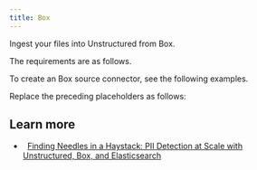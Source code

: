 ```yaml
---
title: Box
---
```



<FirstTimeAPISourceConnector />

Ingest your files into Unstructured from Box.

The requirements are as follows.


<BoxPrerequisites />

To create an Box source connector, see the following examples.


<CodeGroup>
    <BoxSDK />
    <BoxAPIRESTCreate />
</CodeGroup>

Replace the preceding placeholders as follows:


<BoxAPIPlaceholders />

## Learn more

- <Icon icon="blog" />&nbsp;&nbsp;[Finding Needles in a Haystack: PII Detection at Scale with Unstructured, Box, and Elasticsearch](https://unstructured.io/blog/finding-needles-in-a-haystack-pii-detection-at-scale-with-unstructured-box-and-elasticsearch)


